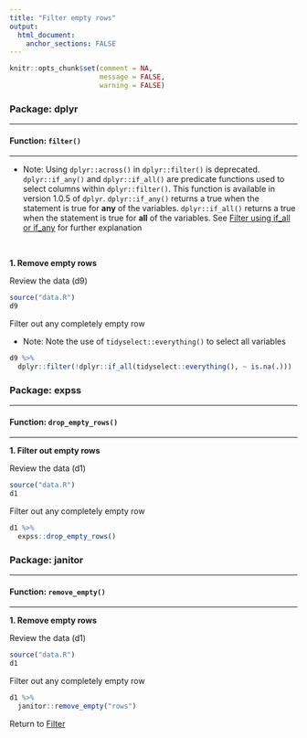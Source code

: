 ```yaml
---
title: "Filter empty rows"
output: 
  html_document:
    anchor_sections: FALSE
---
```


```r
knitr::opts_chunk$set(comment = NA,
                      message = FALSE,
                      warning = FALSE)
```


### Package: dplyr

---

#### Function: `filter()`

---

* Note: Using `dplyr::across()` in `dplyr::filter()` is deprecated. `dplyr::if_any()` and `dplyr::if_all()` are predicate functions used to select columns within `dplyr::filter()`. This function is available in version 1.0.5 of `dplyr`. `dplyr::if_any()` returns a true when the statement is true for **any** of the variables. `dplyr::if_all()` returns a true when the statement is true for **all** of the variables. See [Filter using if_all or if_any](https://cghlewis.github.io/data-wrangling-functions/filter-data/filter-rows-if.html) for further explanation


<br>

**1\. Remove empty rows**

Review the data (d9)

```r

source("data.R")
d9

```

Filter out any completely empty row

* Note: Note the use of `tidyselect::everything()` to select all variables


```r

d9 %>% 
  dplyr::filter(!dplyr::if_all(tidyselect::everything(), ~ is.na(.)))


```


### Package: expss

---

#### Function: `drop_empty_rows()`

---

**1\. Filter out empty rows**

Review the data (d1)

```r

source("data.R")
d1

```


Filter out any completely empty row

```r

d1 %>% 
  expss::drop_empty_rows()

```


### Package: janitor

---

#### Function: `remove_empty()`

---


**1\. Remove empty rows**

Review the data (d1)

```r

source("data.R")
d1

```

Filter out any completely empty row

```r

d1 %>% 
  janitor::remove_empty("rows")

```


Return to [Filter](https://github.com/Cghlewis/data-wrangling-functions/wiki/Filter)
